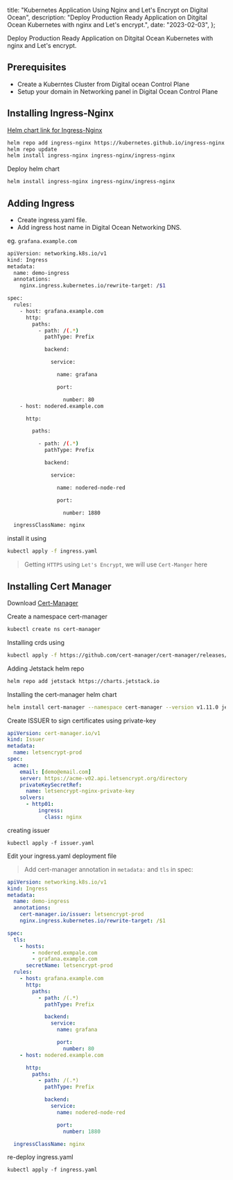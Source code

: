   title:
    "Kubernetes Application Using Nginx and Let's Encrypt on Digital Ocean",
  description:
    "Deploy Production Ready Application on Ditgital Ocean Kubernetes with nginx and Let's encrypt.",
  date: "2023-02-03",
};

Deploy Production Ready Application on Ditgital Ocean Kubernetes with nginx and Let's encrypt.

## Prerequisites

- Create a Kuberntes Cluster from Digital ocean Control Plane
- Setup your domain in Networking panel in Digital Ocean Control Plane

## Installing Ingress-Nginx

[Helm chart link for Ingress-Nginx](https://artifacthub.io/packages/helm/ingress-nginx/ingress-nginx)

```bash
helm repo add ingress-nginx https://kubernetes.github.io/ingress-nginx
helm repo update
helm install ingress-nginx ingress-nginx/ingress-nginx
```

Deploy helm chart

```bash
helm install ingress-nginx ingress-nginx/ingress-nginx
```

## Adding Ingress

- Create ingress.yaml file.
- Add ingress host name in Digital Ocean Networking DNS.

eg. `grafana.example.com`

```bash
apiVersion: networking.k8s.io/v1
kind: Ingress
metadata:
  name: demo-ingress
  annotations:
    nginx.ingress.kubernetes.io/rewrite-target: /$1

spec:
  rules:
    - host: grafana.example.com
      http:
        paths:
          - path: /(.*)
            pathType: Prefix

            backend:

              service:

                name: grafana

                port:

                  number: 80
    - host: nodered.example.com

      http:

        paths:

          - path: /(.*)
            pathType: Prefix

            backend:

              service:

                name: nodered-node-red

                port:

                  number: 1880

  ingressClassName: nginx
```

install it using

```bash
kubectl apply -f ingress.yaml
```

> Getting `HTTPS` using `Let's Encrypt`, we will use `Cert-Manger` here

## Installing Cert Manager

Download [Cert-Manager](https://artifacthub.io/packages/helm/cert-manager/cert-manager)

Create a namespace cert-manager

```bash
kubectl create ns cert-manager
```

Installing crds using

```bash
kubectl apply -f https://github.com/cert-manager/cert-manager/releases/download/v1.11.0/cert-manager.crds.yaml
```

Adding Jetstack helm repo

```bash
helm repo add jetstack https://charts.jetstack.io
```

Installing the cert-manager helm chart

```bash
helm install cert-manager --namespace cert-manager --version v1.11.0 jetstack/cert-manager
```

Create ISSUER to sign certificates using private-key

```yaml
apiVersion: cert-manager.io/v1
kind: Issuer
metadata:
  name: letsencrypt-prod
spec:
  acme:
    email: [demo@email.com]
    server: https://acme-v02.api.letsencrypt.org/directory
    privateKeySecretRef:
      name: letsencrypt-nginx-private-key
    solvers:
      - http01:
          ingress:
            class: nginx
```

creating issuer

```
kubectl apply -f issuer.yaml
```

Edit your ingress.yaml deployment file

> Add cert-manager annotation in `metadata:` and `tls` in spec:

```yaml
apiVersion: networking.k8s.io/v1
kind: Ingress
metadata:
  name: demo-ingress
  annotations:
    cert-manager.io/issuer: letsencrypt-prod
    nginx.ingress.kubernetes.io/rewrite-target: /$1

spec:
  tls:
    - hosts:
        - nodered.exmpale.com
        - grafana.example.com
      secretName: letsencrypt-prod
  rules:
    - host: grafana.example.com
      http:
        paths:
          - path: /(.*)
            pathType: Prefix

            backend:
              service:
                name: grafana

                port:
                  number: 80
    - host: nodered.example.com

      http:
        paths:
          - path: /(.*)
            pathType: Prefix

            backend:
              service:
                name: nodered-node-red

                port:
                  number: 1880

  ingressClassName: nginx
```

re-deploy ingress.yaml

```
kubectl apply -f ingress.yaml
```
